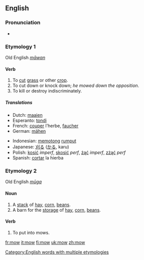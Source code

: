 ==English==

===Pronunciation===
*{{IPA|/'mɔʊ/}}

===Etymology 1===
Old English ''[[māwan]]''
====Verb====
{{en-verb|mows|mowing|mowed|'''[[mowed]] '''or''' [[mown]]'''}}

# To [[cut]] [[grass]] or other [[crop]].
# To cut down or knock down; ''he mowed down the opposition''.
# To kill or destroy indiscriminately.

=====Translations=====
{{top}}
*Dutch: [[maaien]]
*Esperanto: [[tondi]]
*French: [[couper]] l'herbe, [[faucher]]
*German: [[mähen]]
{{mid}}
*Indonesian: [[potong|memotong]] [[rumput]]
*Japanese: [[刈る]] ([[かる]], karu)
*Polish: [[kosić]] ''imperf'', [[skosić]] ''perf'', [[żąć]] ''imperf'', [[zżąć]] ''perf''
*Spanish: [[cortar]] la hierba
{{bottom}}

===Etymology 2===
Old English ''[[mūga]]''
====Noun====
{{en-noun}}

# A [[stack]] of [[hay]], [[corn]], [[beans]].
# A barn for the [[storage]] of [[hay]], [[corn]], [[beans]].

====Verb====
<!-- how is this conjugated? -->
# To put into mows.

[[Category:English words with multiple etymologies]]

[[fr:mow]]
[[it:mow]]
[[fi:mow]]
[[uk:mow]]
[[zh:mow]]